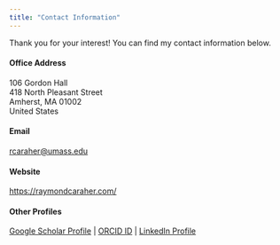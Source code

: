 ```yaml
---
title: "Contact Information"
---
```


Thank you for your interest! You can find my contact information below.

#### Office Address

106 Gordon Hall \
418 North Pleasant Street \
Amherst, MA 01002 \
United States

#### Email

<rcaraher@umass.edu>

#### Website

<https://raymondcaraher.com/>

#### Other Profiles

[Google Scholar Profile](https://scholar.google.com/citations?user=AyuO4s0AAAAJ&hl=en&authuser=1) | 
[ORCID ID](https://orcid.org/my-orcid?orcid=0000-0001-8256-0180) |
[LinkedIn Profile](https://www.linkedin.com/in/raymond-caraher-476163122/)